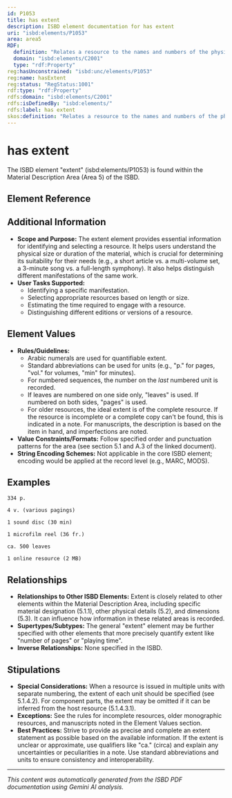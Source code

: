 ```yaml
---
id: P1053
title: has extent
description: ISBD element documentation for has extent
uri: "isbd:elements/P1053"
area: area5
RDF:
  definition: "Relates a resource to the names and numbers of the physical unit or units constituting the resource."
  domain: "isbd:elements/C2001"
  type: "rdf:Property"
reg:hasUnconstrained: "isbd:unc/elements/P1053"
reg:name: hasExtent
reg:status: "RegStatus:1001"
rdf:type: "rdf:Property"
rdfs:domain: "isbd:elements/C2001"
rdfs:isDefinedBy: "isbd:elements/"
rdfs:label: has extent
skos:definition: "Relates a resource to the names and numbers of the physical unit or units constituting the resource."
---
```

# has extent

The ISBD element "extent" (isbd:elements/P1053) is found within the Material Description Area (Area 5) of the ISBD.

## Element Reference


<ElementReference frontMatter={frontMatter} />

## Additional Information

- **Scope and Purpose:** The extent element provides essential information for identifying and selecting a resource. It helps users understand the physical size or duration of the material, which is crucial for determining its suitability for their needs (e.g., a short article vs. a multi-volume set, a 3-minute song vs. a full-length symphony). It also helps distinguish different manifestations of the same work.
- **User Tasks Supported:**
    - Identifying a specific manifestation.
    - Selecting appropriate resources based on length or size.
    - Estimating the time required to engage with a resource.
    - Distinguishing different editions or versions of a resource.


## Element Values

- **Rules/Guidelines:**
    - Arabic numerals are used for quantifiable extent.
    - Standard abbreviations can be used for units (e.g., "p." for pages, "vol." for volumes, "min" for minutes).
    - For numbered sequences, the number on the *last* numbered unit is recorded.
    - If leaves are numbered on one side only, "leaves" is used. If numbered on both sides, "pages" is used.
    - For older resources, the ideal extent is of the complete resource.  If the resource is incomplete or a complete copy can't be found, this is indicated in a note. For manuscripts, the description is based on the item in hand, and imperfections are noted.
- **Value Constraints/Formats:**  Follow specified order and punctuation patterns for the area (see section 5.1 and A.3 of the linked document).
- **String Encoding Schemes:** Not applicable in the core ISBD element; encoding would be applied at the record level (e.g., MARC, MODS).


## Examples

```
334 p.
```

```
4 v. (various pagings)
```

```
1 sound disc (30 min)
```

```
1 microfilm reel (36 fr.)
```

```
ca. 500 leaves
```

```
1 online resource (2 MB)
```


## Relationships

- **Relationships to Other ISBD Elements:**  Extent is closely related to other elements within the Material Description Area, including specific material designation (5.1.1), other physical details (5.2), and dimensions (5.3). It can influence how information in these related areas is recorded.
- **Supertypes/Subtypes:** The general "extent" element may be further specified with other elements that more precisely quantify extent like "number of pages" or "playing time".
- **Inverse Relationships:** None specified in the ISBD.

## Stipulations

- **Special Considerations:** When a resource is issued in multiple units with separate numbering, the extent of each unit should be specified (see 5.1.4.2). For component parts, the extent may be omitted if it can be inferred from the host resource (5.1.4.3.1).
- **Exceptions:** See the rules for incomplete resources, older monographic resources, and manuscripts noted in the Element Values section.
- **Best Practices:** Strive to provide as precise and complete an extent statement as possible based on the available information. If the extent is unclear or approximate, use qualifiers like "ca." (circa) and explain any uncertainties or peculiarities in a note. Use standard abbreviations and units to ensure consistency and interoperability.


---

*This content was automatically generated from the ISBD PDF documentation using Gemini AI analysis.*
